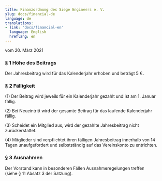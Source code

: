 ```yaml
---
title: Finanzordnung des Siege Engineers e. V.
slug: docs/financial-de
language: de
translations:
- link: 'docs/financial-en'
  language: English
  hreflang: en
---
```


vom 20. März 2021


### § 1 Höhe des Beitrags

Der Jahresbeitrag wird für das Kalenderjahr erhoben und beträgt 5 €.


### § 2 Fälligkeit

(1) Der Beitrag wird jeweils für ein Kalenderjahr gezahlt und ist am 1. Januar fällig.

(2) Bei Neueintritt wird der gesamte Beitrag für das laufende Kalenderjahr fällig.

(3) Scheidet ein Mitglied aus, wird der gezahlte Jahresbeitrag nicht zurückerstattet.

(4) Mitglieder sind verpflichtet ihren fälligen Jahresbeitrag innerhalb von 14 Tagen unaufgefordert und selbstständig auf das Vereinskonto zu entrichten.


### § 3 Ausnahmen

Der Vorstand kann in besonderen Fällen Ausnahmeregelungen treffen (siehe § 11 Absatz 3 der <Link to="/docs/statutes-de#§-11-Finanzen">Satzung</Link>).
